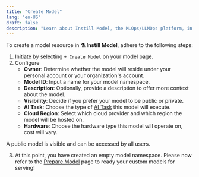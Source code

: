 ```yaml
---
title: "Create Model"
lang: "en-US"
draft: false
description: "Learn about Instill Model, the MLOps/LLMOps platform, in the project Instill Core: https://github.com/instill-ai/instill-core"
---
```


To create a model resource in **⚗️ Instill Model**, adhere to the following
steps:

1. Initiate by selecting `+ Create Model` on your model page.
2. Configure
   - **Owner**: Determine whether the model will reside under your personal
     account or your organization's account.
   - **Model ID**: Input a name for your model namespace.
   - **Description**: Optionally, provide a description to offer more context
     about the model.
   - **Visibility**: Decide if you prefer your model to be public or private.
   - **AI Task**: Choose the type of [AI Task](ai-task) this model will execute.
   - **Cloud Region**: Select which cloud provider and which region the model
     will be hosted on.
   - **Hardware**: Choose the hardware type this model will operate on, cost
     will vary.

<InfoBlock type="warning" title="warning">
  A public model is visible and can be accessed by all users.
</InfoBlock>

3. At this point, you have created an empty model namespace. Please now refer to
   the [Prepare Model](prepare) page to ready your custom models for serving!
